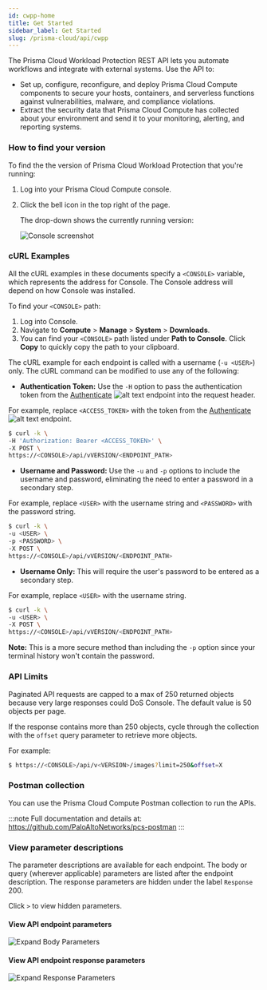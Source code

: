 ```yaml
---
id: cwpp-home
title: Get Started
sidebar_label: Get Started
slug: /prisma-cloud/api/cwpp
---
```



The Prisma Cloud Workload Protection REST API lets you automate workflows and integrate with external systems.
Use the API to:

- Set up, configure, reconfigure, and deploy Prisma Cloud Compute components to secure your hosts, containers, and serverless functions against vulnerabilities, malware, and compliance violations.
- Extract the security data that Prisma Cloud Compute has collected about your environment and send it to your monitoring, alerting, and reporting systems.

### How to find your version

To find the the version of Prisma Cloud Workload Protection that you're running:

1. Log into your Prisma Cloud Compute console.

2. Click the bell icon in the top right of the page.

   The drop-down shows the currently running version:

   ![Console screenshot](/img/compute-version.png)

### cURL Examples

All the cURL examples in these documents specify a `<CONSOLE>` variable, which represents the address for Console.
The Console address will depend on how Console was installed.

To find your `<CONSOLE>` path:

1. Log into Console.
2. Navigate to **Compute** > **Manage** > **System** > **Downloads**.
3. You can find your `<CONSOLE>` path listed under **Path to Console**. Click **Copy** to quickly copy the path to your clipboard.

The cURL example for each endpoint is called with a username (`-u <USER>`) only.
The cURL command can be modified to use any of the following:

- **Authentication Token:** Use the `-H` option to pass the authentication token from the [Authenticate](/cwpp/api/post-authenticate/) ![alt text](/icons/api-icon-pan-dev.svg) endpoint into the request header.

For example, replace `<ACCESS_TOKEN>` with the token from the [Authenticate](/cwpp/api/post-authenticate/) ![alt text](/icons/api-icon-pan-dev.svg) endpoint.

```bash
$ curl -k \
-H 'Authorization: Bearer <ACCESS_TOKEN>' \
-X POST \
https://<CONSOLE>/api/vVERSION/<ENDPOINT_PATH>
```

- **Username and Password:** Use the `-u` and `-p` options to include the username and password, eliminating the need to enter a password in a secondary step.

For example, replace `<USER>` with the username string and `<PASSWORD>` with the password string.

```bash
$ curl -k \
-u <USER> \
-p <PASSWORD> \
-X POST \
https://<CONSOLE>/api/vVERSION/<ENDPOINT_PATH>
```

- **Username Only:** This will require the user's password to be entered as a secondary step.

For example, replace `<USER>` with the username string.

```bash
$ curl -k \
-u <USER> \
-X POST \
https://<CONSOLE>/api/vVERSION/<ENDPOINT_PATH>
```

**Note:** This is a more secure method than including the `-p` option since your terminal history won't contain the password.

### API Limits

Paginated API requests are capped to a max of 250 returned objects because very large responses could DoS Console. The default value is 50 objects per page.

If the response contains more than 250 objects, cycle through the collection with the `offset` query parameter to retrieve more objects.

For example:

```bash
$ https://<CONSOLE>/api/v<VERSION>/images?limit=250&offset=X
```

### Postman collection

You can use the Prisma Cloud Compute Postman collection to run the APIs.

:::note
Full documentation and details at: https://github.com/PaloAltoNetworks/pcs-postman
:::

### View parameter descriptions

The parameter descriptions are available for each endpoint. The body or query (wherever applicable) parameters are listed after the endpoint description.
The response parameters are hidden under the label `Response` 200.

Click `>` to view hidden parameters.

#### View API endpoint parameters

![Expand Body Parameters](/img/expandingbodyparameters.gif)

#### View API endpoint response parameters

![Expand Response Parameters](/img/expandingresponse.gif)
